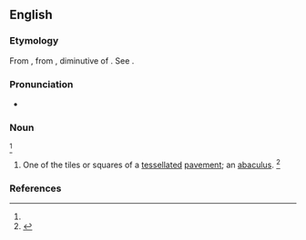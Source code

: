 ==English==

===Etymology===
From {{etyl|NL.|en}}, from {{der|en|grc|ἀβακίσκος||a coloured stone for laying mosaic}}, diminutive of {{m|grc|ἄβαξ||board}}. See {{m|en|abacus}}.

===Pronunciation===
* {{a|GenAm}} {{IPA|/ˌæb.əˈsɪs.kəs/|/ˌæb.əˈsɪs.kɪs/|lang=en}}

===Noun===
{{en-noun|abacisci|abaciscuses}}<ref name=SOED/>

# {{lb|en|archaic}} One of the tiles or squares of a [[tessellated]] [[pavement]]; an [[abaculus]]. {{defdate|First attested in the mid 18<sup>th</sup> century.}}<ref name=SOED>{{R:SOED5|page=2}}</ref>

===References===
<references/>